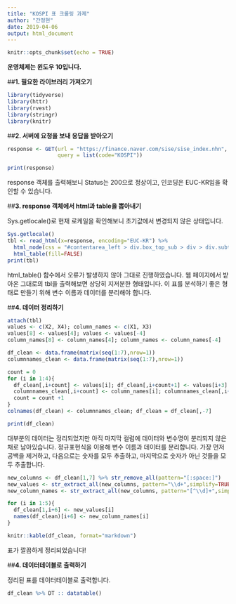 ---
title: "KOSPI 표 크롤링 과제"
author: "간정현"
date: 2019-04-06
output: html_document
---

```{r setup, include=FALSE}
knitr::opts_chunk$set(echo = TRUE)
```
**운영체제는 윈도우 10입니다.**



##**1. 필요한 라이브러리 가져오기**  


```{r library, message=FALSE}
library(tidyverse)
library(httr)
library(rvest)
library(stringr)
library(knitr)
```


##**2. 서버에 요청을 보내 응답을 받아오기**  


```{r get}
response <- GET(url = "https://finance.naver.com/sise/sise_index.nhn",
                query = list(code="KOSPI"))

print(response)
```


response 객체를 출력해보니 Status는 200으로 정상이고, 인코딩은 EUC-KR임을 확인할 수 있습니다.  


##**3. response 객체에서 html과 table을 뽑아내기**  


Sys.getlocale()로 현재 로케일을 확인해보니 초기값에서 변경되지 않은 상태입니다.  


```{r getlocale}
Sys.getlocale()
tbl <- read_html(x=response, encoding="EUC-KR") %>%
  html_node(css = "#contentarea_left > div.box_top_sub > div > div.subtop_sise_detail > table") %>%
  html_table(fill=FALSE)
print(tbl)
```


html_table() 함수에서 오류가 발생하지 않아 그대로 진행하였습니다. 웹 페이지에서 받아온 그대로의 tbl을 출력해보면 상당히 지저분한 형태입니다. 이 표를 분석하기 좋은 형태로 만들기 위해 변수 이름과 데이터를 분리해야 합니다.


##**4. 데이터 정리하기**


```{r cleaning_1}
attach(tbl)
values <- c(X2, X4); column_names <- c(X1, X3)
values[8] <- values[4]; values <- values[-4]
column_names[8] <- column_names[4]; column_names <- column_names[-4]

df_clean <- data.frame(matrix(seq(1:7),nrow=1))
columnnames_clean <- data.frame(matrix(seq(1:7),nrow=1))

count = 0
for (i in 1:4){
  df_clean[,i+count] <- values[i]; df_clean[,i+count+1] <- values[i+3]
  columnnames_clean[,i+count] <- column_names[i]; columnnames_clean[,i+count+1] <- column_names[i+3]
  count = count +1
}
colnames(df_clean) <- columnnames_clean; df_clean = df_clean[,-7]

print(df_clean)
```


대부분의 데이터는 정리되었지만 아직 마지막 컬럼에 데이터와 변수명이 분리되지 않은 채로 남아있습니다. 정규표현식을 이용해 변수 이름과 데이터를 분리합니다. 가장 먼저 공백을 제거하고, 다음으로는 숫자를 모두 추출하고, 마지막으로 숫자가 아닌 것들을 모두 추출합니다.  

```{r cleaning_2}
new_columns <- df_clean[1,7] %>% str_remove_all(pattern="[:space:]")
new_values <- str_extract_all(new_columns, pattern="\\d+",simplify=TRUE)
new_column_names <- str_extract_all(new_columns, pattern="[^\\d]+",simplify=TRUE)

for (i in 1:5){
  df_clean[1,i+6] <- new_values[i]
  names(df_clean)[i+6] <- new_column_names[i]
}

knitr::kable(df_clean, format="markdown")
```


표가 깔끔하게 정리되었습니다!  


##**4. 데이터테이블로 출력하기**  


정리된 표를 데이터테이블로 출력합니다.  


```{r show_datatable}
df_clean %>% DT :: datatable() 
```
